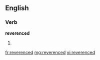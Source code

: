 ==English==

===Verb===
'''reverenced'''

#{{past of|[[reverence]]}}

[[fr:reverenced]]
[[mg:reverenced]]
[[vi:reverenced]]